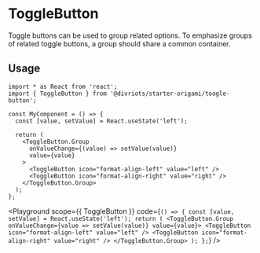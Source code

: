 

# ToggleButton

Toggle buttons can be used to group related options. To emphasize groups of related toggle buttons, a group should share a common container.

## Usage

```tsx
import * as React from 'react';
import { ToggleButton } from '@divriots/starter-origami/toogle-button';

const MyComponent = () => {
  const [value, setValue] = React.useState('left');

  return (
    <ToggleButton.Group
      onValueChange={(value) => setValue(value)}
      value={value}
    >
      <ToggleButton icon="format-align-left" value="left" />
      <ToggleButton icon="format-align-right" value="right" />
    </ToggleButton.Group>
  );
};
```

<Playground
  scope={{ ToggleButton }}
  code={`
() => {
  const [value, setValue] = React.useState('left');
  return (
    <ToggleButton.Group
      onValueChange={value => setValue(value)}
      value={value}>
      <ToggleButton icon="format-align-left" value="left" />
      <ToggleButton icon="format-align-right" value="right" />
    </ToggleButton.Group>
  );
};
`}
/>

